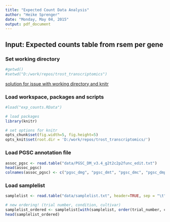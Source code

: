```yaml
---
title: "Expected Count Data Analysis"
author: "Heike Sprenger"
date: "Monday, May 04, 2015"
output: pdf_document
---
```


## Input: Expected counts table from rsem per gene

### Set working directory  
```r
#getwd()
#setwd("D:/work/repos/trost_transcriptomics")
```

[solution for issue with working directory and knitr](https://github.com/yihui/knitr/issues/277)

### Load workspace, packages and scripts
```r
#load("exp_counts.RData")

# load packages
library(knitr)

# set options for knitr
opts_chunk$set(fig.width=5, fig.height=5)
opts_knit$set(root.dir = 'D:/work/repos/trost_transcriptomics/')
```


### Load PGSC annotation file
```r
assoc_pgsc <- read.table("data/PGSC_DM_v3.4_g2t2c2p2func_edit.txt")
head(assoc_pgsc)
colnames(assoc_pgsc) <- c("pgsc_dmg", "pgsc_dmt", "pgsc_dmc", "pgsc_dmp", "func")
```


### Load samplelist
```r
samplelist <- read.table("data/samplelist.txt", header=TRUE, sep = "\t")

# new ordering! (trial number, condition, cultivar)
samplelist_ordered <- samplelist[with(samplelist, order(trial_number, condition, cultivar)),]
head(samplelist_ordered)
```


